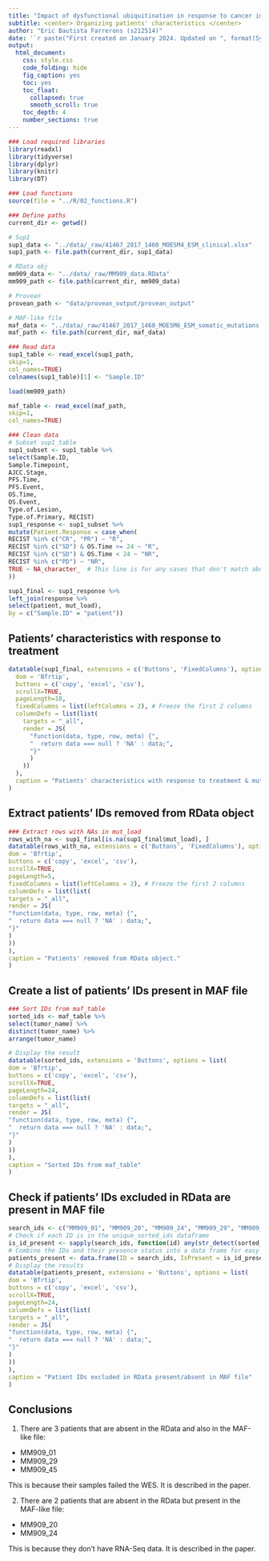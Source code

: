 ```yaml
---
title: "Impact of dysfunctional ubiquitination in response to cancer immunotherapy"
subtitle: <center> Organizing patients' characteristics </center>
author: "Eric Bautista Farrerons (s212514)"
date: '`r paste("First created on January 2024. Updated on ", format(Sys.Date(), "%d %B %Y"))`'
output:
  html_document:
    css: style.css
    code_folding: hide
    fig_caption: yes
    toc: yes
    toc_float:
      collapsed: true
      smooth_scroll: true
    toc_depth: 4
    number_sections: true
---
```


```r
### Load required libraries
library(readxl)
library(tidyverse)
library(dplyr)
library(knitr)
library(DT)

### Load functions
source(file = "../R/02_functions.R")

### Define paths
current_dir <- getwd()

# Sup1
sup1_data <- "../data/_raw/41467_2017_1460_MOESM4_ESM_clinical.xlsx"
sup1_path <- file.path(current_dir, sup1_data)

# RData obj
mm909_data <- "../data/_raw/MM909_data.RData"
mm909_path <- file.path(current_dir, mm909_data)

# Provean
provean_path <- "data/provean_output/provean_output"

# MAF-like file
maf_data <- "../data/_raw/41467_2017_1460_MOESM6_ESM_somatic_mutations.xlsx"
maf_path <- file.path(current_dir, maf_data)

### Read data
sup1_table <- read_excel(sup1_path,
skip=1,
col_names=TRUE)
colnames(sup1_table)[1] <- "Sample.ID"

load(mm909_path)

maf_table <- read_excel(maf_path,
skip=1,
col_names=TRUE)

### Clean data
# Subset sup1_table
sup1_subset <- sup1_table %>%
select(Sample.ID,
Sample.Timepoint,
AJCC.Stage,
PFS.Time,
PFS.Event,
OS.Time,
OS.Event,
Type.of.Lesion,
Type.of.Primary, RECIST)
sup1_response <- sup1_subset %>%
mutate(Patient.Response = case_when(
RECIST %in% c("CR", "PR") ~ "R",
RECIST %in% c("SD") & OS.Time >= 24 ~ "R",
RECIST %in% c("SD") & OS.Time < 24 ~ "NR",
RECIST %in% c("PD") ~ "NR",
TRUE ~ NA_character_  # This line is for any cases that don't match above conditions
))

sup1_final <- sup1_response %>%
left_join(response %>%
select(patient, mut_load),
by = c("Sample.ID" = "patient"))
```

## Patients' characteristics with response to treatment

```r
datatable(sup1_final, extensions = c('Buttons', 'FixedColumns'), options = list(
  dom = 'Bfrtip',
  buttons = c('copy', 'excel', 'csv'),
  scrollX=TRUE,
  pageLength=10,
  fixedColumns = list(leftColumns = 2), # Freeze the first 2 columns
  columnDefs = list(list(
    targets = "_all",
    render = JS(
      "function(data, type, row, meta) {",
      "  return data === null ? 'NA' : data;",
      "}"
      )
    ))
  ),
  caption = "Patients' characteristics with response to treatment & mut_load"
)
```

## Extract patients' IDs removed from RData object

```r
### Extract rows with NAs in mut_load
rows_with_na <- sup1_final[is.na(sup1_final$mut_load), ]
datatable(rows_with_na, extensions = c('Buttons', 'FixedColumns'), options = list(
dom = 'Bfrtip',
buttons = c('copy', 'excel', 'csv'),
scrollX=TRUE,
pageLength=5,
fixedColumns = list(leftColumns = 2), # Freeze the first 2 columns
columnDefs = list(list(
targets = "_all",
render = JS(
"function(data, type, row, meta) {",
"  return data === null ? 'NA' : data;",
"}"
)
))
),
caption = "Patients' removed from RData object."
)
```

## Create a list of patients' IDs present in MAF file

```r
### Sort IDs from maf_table
sorted_ids <- maf_table %>%
select(tumor_name) %>%
distinct(tumor_name) %>%
arrange(tumor_name)

# Display the result
datatable(sorted_ids, extensions = 'Buttons', options = list(
dom = 'Bfrtip',
buttons = c('copy', 'excel', 'csv'),
scrollX=TRUE,
pageLength=24,
columnDefs = list(list(
targets = "_all",
render = JS(
"function(data, type, row, meta) {",
"  return data === null ? 'NA' : data;",
"}"
)
))
),
caption = "Sorted IDs from maf_table"
)
```

## Check if patients' IDs excluded in RData are present in MAF file

```r
search_ids <- c("MM909_01", "MM909_20", "MM909_24", "MM909_29", "MM909_45")
# Check if each ID is in the unique_sorted_ids dataframe
is_id_present <- sapply(search_ids, function(id) any(str_detect(sorted_ids$tumor_name, id)))
# Combine the IDs and their presence status into a data frame for easy viewing
patients_present <- data.frame(ID = search_ids, IsPresent = is_id_present)
# Display the results
datatable(patients_present, extensions = 'Buttons', options = list(
dom = 'Bfrtip',
buttons = c('copy', 'excel', 'csv'),
scrollX=TRUE,
pageLength=24,
columnDefs = list(list(
targets = "_all",
render = JS(
"function(data, type, row, meta) {",
"  return data === null ? 'NA' : data;",
"}"
)
))
),
caption = "Patient IDs excluded in RData present/absent in MAF file"
)
```

## Conclusions

1. There are 3 patients that are absent in the RData and also in the MAF-like file:

  - MM909_01
  - MM909_29
  - MM909_45

  This is because their samples failed the WES. It is described in the paper.

2. There are 2 patients that are absent in the RData but present in the MAF-like file:

  - MM909_20
  - MM909_24

  This is because they don't have RNA-Seq data. It is described in the paper.